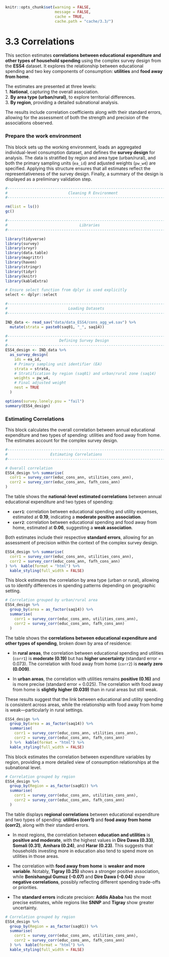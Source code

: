 ```r
knitr::opts_chunk$set(warning = FALSE, 
                      message = FALSE,
                      cache = TRUE, 
                      cache.path = "cache/3.3/")
```

# 3.3 Correlations {-}

This section estimates **correlations between educational expenditure and other types of household spending** using the complex survey design from the **ESS4** dataset. It explores the relationship between educational spending and two key components of consumption: **utilities** and **food away from home**.

The estimates are presented at three levels:  
1. **National**, capturing the overall association.  
2. **By area type (urban/rural)**, to explore territorial differences.  
3. **By region**, providing a detailed subnational analysis.

The results include correlation coefficients along with their standard errors, allowing for the assessment of both the strength and precision of the associations observed.


### Prepare the work environment {-}

This block sets up the working environment, loads an aggregated individual-level consumption dataset, and defines the **survey design** for analysis. The data is stratified by region and area type (urban/rural), and both the primary sampling units (`ea_id`) and adjusted weights (`pw_w4`) are specified. Applying this structure ensures that all estimates reflect the representativeness of the survey design. Finally, a summary of the design is displayed as a preliminary validation step.

```r

#------------------------------------------------------------------------------#
#                           Cleaning R Environment                             #
#------------------------------------------------------------------------------#

rm(list = ls())
gc()

#------------------------------------------------------------------------------#
#                                Libraries                                     #
#------------------------------------------------------------------------------#

library(tidyverse)
library(survey)
library(srvyr)
library(data.table)
library(magrittr)
library(haven)
library(stringr)
library(tidyr)
library(knitr)
library(kableExtra)

# Ensure select function from dplyr is used explicitly
select <- dplyr::select

#------------------------------------------------------------------------------#
#                           Loading Datasets                                   #
#------------------------------------------------------------------------------#

IND_data <- read_sav("data/data_ESS4/cons_agg_w4.sav") %>%
  mutate(strata = paste0(saq01, "_", saq14))

#------------------------------------------------------------------------------#
#                       Defining Survey Design                                #
#------------------------------------------------------------------------------#
ESS4_design <- IND_data %>%
  as_survey_design(
    ids = ea_id,
    # Primary sampling unit identifier (EA)
    strata = strata,
    # Stratification by region (saq01) and urban/rural zone (saq14)
    weights = pw_w4,
    # Final adjusted weight
    nest = TRUE
  )

options(survey.lonely.psu = "fail")
summary(ESS4_design)
```

###  Estimating Correlations  {-}

This block calculates the overall correlation between annual educational expenditure and two types of spending: utilities and food away from home. The estimates account for the complex survey design.

```r
#------------------------------------------------------------------------------#
#                   Estimating Correlations                                    #
#------------------------------------------------------------------------------#

# Overall correlation
ESS4_design %>% summarise(
  corr1 = survey_corr(educ_cons_ann, utilities_cons_ann),
  corr2 = survey_corr(educ_cons_ann, fafh_cons_ann)
)
```
The table shows the **national-level estimated correlations** between annual educational expenditure and two types of spending:  

- **`corr1`**: correlation between educational spending and utility expenses, estimated at **0.19**, indicating a **moderate positive association**.  
- **`corr2`**: correlation between educational spending and food away from home, estimated at **0.06**, suggesting a **weak association**.  

Both estimates include their respective **standard errors**, allowing for an assessment of precision within the context of the complex survey design.


```r
ESS4_design %>% summarise(
  corr1 = survey_corr(educ_cons_ann, utilities_cons_ann),
  corr2 = survey_corr(educ_cons_ann, fafh_cons_ann)
) %>%  kable(format = "html") %>%
  kable_styling(full_width = FALSE)
```

This block estimates the correlation by area type (urban or rural), allowing us to identify differences in spending patterns depending on geographic setting.

```r
# Correlation grouped by urban/rural area
ESS4_design %>%
  group_by(area = as_factor(saq14)) %>%
  summarise(
    corr1 = survey_corr(educ_cons_ann, utilities_cons_ann),
    corr2 = survey_corr(educ_cons_ann, fafh_cons_ann)
  ) 
```

The table shows the **correlations between educational expenditure and other types of spending**, broken down by area of residence:

- In **rural areas**, the correlation between educational spending and utilities (`corr1`) is **moderate (0.19)** but has **higher uncertainty** (standard error = 0.073). The correlation with food away from home (`corr2`) is **nearly zero (0.009)**.
  
- In **urban areas**, the correlation with utilities remains **positive (0.16)** and is more precise (standard error = 0.025). The correlation with food away from home is **slightly higher (0.039)** than in rural areas but still weak.

These results suggest that the link between educational and utility spending is consistent across areas, while the relationship with food away from home is weak—particularly in rural settings.


```r
ESS4_design %>%
  group_by(area = as_factor(saq14)) %>%
  summarise(
    corr1 = survey_corr(educ_cons_ann, utilities_cons_ann),
    corr2 = survey_corr(educ_cons_ann, fafh_cons_ann)
  ) %>%  kable(format = "html") %>%
  kable_styling(full_width = FALSE)
```

This block estimates the correlation between expenditure variables by region, providing a more detailed view of consumption relationships at the subnational level.

```r
# Correlation grouped by region
ESS4_design %>% 
  group_by(Region = as_factor(saq01)) %>%
  summarise(
    corr1 = survey_corr(educ_cons_ann, utilities_cons_ann), 
    corr2 = survey_corr(educ_cons_ann, fafh_cons_ann)
  )

```

The table displays **regional correlations** between educational expenditure and two types of spending: **utilities (corr1)** and **food away from home (corr2)**, along with their standard errors.

- In most regions, the correlation between **education and utilities** is **positive and moderate**, with the highest values in **Dire Dawa (0.33)**, **Somali (0.31)**, **Amhara (0.24)**, and **Harar (0.23)**. This suggests that households investing more in education also tend to spend more on utilities in those areas.

- The correlation with **food away from home** is **weaker and more variable**. Notably, **Tigray (0.25)** shows a stronger positive association, while **Benishangul Gumuz (-0.07)** and **Dire Dawa (-0.04)** show **negative correlations**, possibly reflecting different spending trade-offs or priorities.

- The **standard errors** indicate precision: **Addis Ababa** has the most precise estimates, while regions like **SNNP** and **Tigray** show greater uncertainty.


```r
# Correlation grouped by region
ESS4_design %>% 
  group_by(Region = as_factor(saq01)) %>%
  summarise(
    corr1 = survey_corr(educ_cons_ann, utilities_cons_ann), 
    corr2 = survey_corr(educ_cons_ann, fafh_cons_ann)
  ) %>%  kable(format = "html") %>%
  kable_styling(full_width = FALSE)

```
